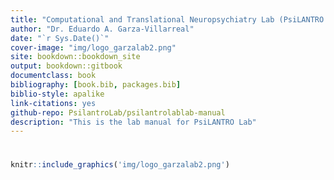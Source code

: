 ```yaml
---
title: "Computational and Translational Neuropsychiatry Lab (PsiLANTRO Lab) Manual & Code of Conduct"
author: "Dr. Eduardo A. Garza-Villarreal"
date: "`r Sys.Date()`"
cover-image: "img/logo_garzalab2.png"
site: bookdown::bookdown_site
output: bookdown::gitbook
documentclass: book
bibliography: [book.bib, packages.bib]
biblio-style: apalike
link-citations: yes
github-repo: PsilantroLab/psilantrolablab-manual
description: "This is the lab manual for PsiLANTRO Lab"
---
```

#  {-}

```r
knitr::include_graphics('img/logo_garzalab2.png')
```